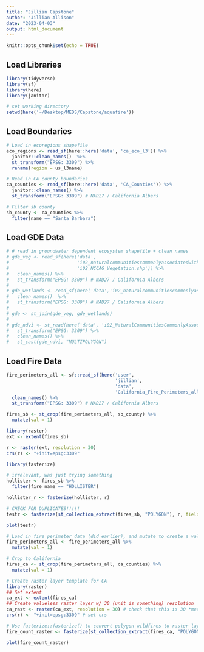 ```yaml
---
title: "Jillian Capstone"
author: "Jillian Allison"
date: "2023-04-03"
output: html_document
---
```


```r
knitr::opts_chunk$set(echo = TRUE)
```

## Load Libraries
```r
library(tidyverse)
library(sf)
library(here)
library(janitor)
```

```r
# set working directory
setwd(here('~/Desktop/MEDS/Capstone/aquafire'))
```

## Load Boundaries
```r
# Load in ecoregions shapefile
eco_regions <- read_sf(here::here('data', 'ca_eco_l3')) %>% 
  janitor::clean_names()  %>% 
  st_transform("EPSG: 3309") %>% 
  rename(region = us_l3name)

# Read in CA county boundaries
ca_counties <- read_sf(here::here('data', 'CA_Counties')) %>% 
  janitor::clean_names() %>% 
  st_transform("EPSG: 3309") # NAD27 / California Albers

# Filter sb county
sb_county <- ca_counties %>% 
  filter(name == "Santa Barbara")
```

## Load GDE Data
```r
# # read in groundwater dependent ecosystem shapefile + clean names
# gde_veg <- read_sf(here('data',
#                         'i02_naturalcommunitiescommonlyassociatedwithgroundwater',
#                         'i02_NCCAG_Vegetation.shp')) %>% 
#   clean_names() %>% 
#   st_transform("EPSG: 3309") # NAD27 / California Albers
# 
# gde_wetlands <- read_sf(here('data','i02_naturalcommunitiescommonlyassociatedwithgroundwater','i02_NCCAG_Wetlands.shp')) %>% 
#   clean_names()  %>% 
#   st_transform("EPSG: 3309") # NAD27 / California Albers
# 
# gde <- st_join(gde_veg, gde_wetlands)
# 
# gde_ndvi <- st_read(here('data', 'i02_NaturalCommunitiesCommonlyAssociatedwithGroundwater_v2_0.gdb')) %>% 
#   st_transform("EPSG: 3309") %>% 
#   clean_names() %>% 
#   st_cast(gde_ndvi, "MULTIPOLYGON")
```

## Load Fire Data
```r
fire_perimeters_all <- sf::read_sf(here('user', 
                                        'jillian',
                                        'data', 
                                        'California_Fire_Perimeters_all')) %>% 
  clean_names() %>% 
  st_transform("EPSG: 3309") # NAD27 / California Albers
```

```r
fires_sb <- st_crop(fire_perimeters_all, sb_county) %>%
  mutate(val = 1)
```

```r
library(raster)
ext <- extent(fires_sb)

r <- raster(ext, resolution = 30) 
crs(r) <- "+init=epsg:3309"
```

```r
library(fasterize)

# irrelevant, was just trying something 
hollister <- fires_sb %>%
  filter(fire_name == "HOLLISTER")

hollister_r <- fasterize(hollister, r)
```

```r
# CHECK FOR DUPLICATES!!!!! 
testr <- fasterize(st_collection_extract(fires_sb, "POLYGON"), r, field = "val", fun = "sum", background = 0)
```

```r
plot(testr)
```

```r
# Load in fire perimeter data (did earlier), and mutate to create a value column. each fire has a value of 1. This will be used for summing fires. 
fire_perimeters_all <- fire_perimeters_all %>%
  mutate(val = 1)

# Crop to California
fires_ca <- st_crop(fire_perimeters_all, ca_counties) %>%
  mutate(val = 1)

# Create raster layer template for CA 
library(raster)
## Set extent
ca_ext <- extent(fires_ca)
## Create valueless raster layer w/ 30 (unit is something) resolution 
ca_rast <- raster(ca_ext, resolution = 30) # check that this is 30 *meters* 
crs(r) <- "+init=epsg:3309" # set crs

# Use fasterize::fasterize() to convert polygon wildfires to raster layer based on raster template ## FUTURE US: REMEMBER TO CHECK FOR DUPLICATES!!!!! 
fire_count_raster <- fasterize(st_collection_extract(fires_ca, "POLYGON"), ca_rast, field = "val", fun = "sum", background = 0)

plot(fire_count_raster)


```

